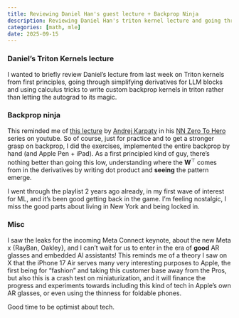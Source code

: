 ```yaml
---
title: Reviewing Daniel Han's guest lecture + Backprop Ninja
description: Reviewing Daniel Han's triton kernel lecture and going through backprop ninja (again) by Andrej Karpathy
categories: [math, mle]
date: 2025-09-15
---
```


### Daniel's Triton Kernels lecture

I wanted to briefly review Daniel's lecture from last week on Triton kernels from first principles, going through simplifying derivatives for LLM blocks and using calculus tricks to write custom backprop kernels in triton rather than letting the autograd to its magic.

### Backprop ninja

This reminded me of [this lecture](https://www.youtube.com/watch?v=q8SA3rM6ckI){target=_blank} by [Andrej Karpaty](https://x.com/karpathy){target=_blank} in his [NN Zero To Hero](https://www.youtube.com/playlist?list=PLAqhIrjkxbuWI23v9cThsA9GvCAUhRvKZ){target=_blank} series on youtube. So of course, just for practice and to get a stronger grasp on backprop, I did the exercises, implemented the entire backprop by hand (and Apple Pen + iPad). As a first principled kind of guy, there's nothing better than going this low, understanding where the $\mathbf{W}^\top$ comes from in the derivatives by writing dot product and **seeing** the pattern emerge.

I went through the playlist 2 years ago already, in my first wave of interest for ML, and it's been good getting back in the game. I'm feeling nostalgic, I miss the good parts about living in New York and being locked in.

### Misc

I saw the leaks for the incoming Meta Connect keynote, about the new Meta x {RayBan, Oakley}, and I can't wait for us to enter in the era of **good** AR glasses and embedded AI assistants! This reminds me of a theory I saw on X that the iPhone 17 Air serves many very interesting purposes to Apple, the first being for "fashion" and taking this customer base away from the Pros, but also this is a crash test on miniaturization, and it will finance the progress and experiments towards including this kind of tech in Apple's own AR glasses, or even using the thinness for foldable phones.

Good time to be optimist about tech.
